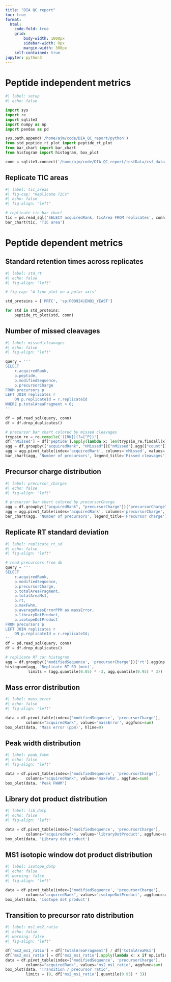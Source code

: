 ```yaml
---
title: "DIA QC report"
toc: true
format:
  html:
    code-fold: true
    grid:
        body-width: 1000px
        sidebar-width: 0px
        margin-width: 300px
    self-contained: true
jupyter: python3
---
```


# Peptide independent metrics

```python
#| label: setup
#| echo: false

import sys
import re
import sqlite3
import numpy as np
import pandas as pd

sys.path.append('/home/ajm/code/DIA_QC_report/python')
from std_peptide_rt_plot import peptide_rt_plot
from bar_chart import bar_chart
from histogram import histogram, box_plot

conn = sqlite3.connect('/home/ajm/code/DIA_QC_report/testData/csf_data.db3')
```

## Replicate TIC areas
```python
#| label: tic_areas
#| fig-cap: "Replicate TICs"
#| echo: false
#| fig-align: "left"

# replicate tic bar chart
tic = pd.read_sql('SELECT acquiredRank, ticArea FROM replicates', conn)
bar_chart(tic, 'TIC area')
```

# Peptide dependent metrics

## Standard retention times across replicates

```python
#| label: std_rt
#| echo: false
#| fig-align: "left"

# fig-cap: "A line plot on a polar axis"

std_proteins = ['PRTC', 'sp|P00924|ENO1_YEAST']

for std in std_proteins:
    peptide_rt_plot(std, conn)
```

## Number of missed cleavages

```python
#| label: missed_cleavages
#| echo: false
#| fig-align: "left"

query = '''
SELECT 
    r.acquiredRank,
    p.peptide,
    p.modifiedSequence,
    p.precursorCharge
FROM precursors p
LEFT JOIN replicates r
    ON p.replicateId = r.replicateId
WHERE p.totalAreaFragment > 0;
'''

df = pd.read_sql(query, conn)
df = df.drop_duplicates()

# precursor bar chart colored by missed cleavages
trypsin_re = re.compile('([RK])(?=[^P])')
df['nMissed'] = df['peptide'].apply(lambda x: len(trypsin_re.findall(x)))
agg = df.groupby(["acquiredRank", "nMissed"])["nMissed"].agg(["count"]).reset_index()
agg = agg.pivot_table(index='acquiredRank', columns='nMissed', values='count')
bar_chart(agg, 'Number of precursors', legend_title='Missed cleavages')
```

## Precursor charge distribution

```python
#| label: precursor_charges
#| echo: false
#| fig-align: "left"

# precursor bar chart colored by precursorCharge
agg = df.groupby(["acquiredRank", "precursorCharge"])["precursorCharge"].agg(["count"]).reset_index()
agg = agg.pivot_table(index='acquiredRank', columns='precursorCharge', values='count')
bar_chart(agg, 'Number of precursors', legend_title='Precursor charge')
```

## Replicate RT standard deviation

```python
#| label: replicate_rt_sd
#| echo: false
#| fig-align: "left"

# read precursors from db
query = '''
SELECT 
    r.acquiredRank,
    p.modifiedSequence,
    p.precursorCharge,
    p.totalAreaFragment,
    p.totalAreaMs1,
    p.rt,
    p.maxFwhm,
    p.averageMassErrorPPM as massError,
    p.libraryDotProduct,
    p.isotopeDotProduct
FROM precursors p
LEFT JOIN replicates r
    ON p.replicateId = r.replicateId;
'''
df = pd.read_sql(query, conn)
df = df.drop_duplicates()

# replicate RT cor histogram
agg = df.groupby(['modifiedSequence', 'precursorCharge'])['rt'].agg(np.std)
histogram(agg, 'Replicate RT SD (min)',
          limits = (agg.quantile(0.05) * -3, agg.quantile(0.95) * 3))
```


## Mass error distribution

```python
#| label: mass_error
#| echo: false
#| fig-align: "left"

data = df.pivot_table(index=['modifiedSequence', 'precursorCharge'],
         columns="acquiredRank", values='massError', aggfunc=sum)
box_plot(data, 'Mass error (ppm)', hline=0)
```

## Peak width distribution

```python
#| label: peak_fwhm
#| echo: false
#| fig-align: "left"

data = df.pivot_table(index=['modifiedSequence', 'precursorCharge'],
         columns="acquiredRank", values='maxFwhm', aggfunc=sum)
box_plot(data, 'Peak FWHM')
```


## Library dot product distribution

```python
#| label: lib_dotp
#| echo: false
#| fig-align: "left"

data = df.pivot_table(index=['modifiedSequence', 'precursorCharge'],
         columns="acquiredRank", values='libraryDotProduct', aggfunc=sum)
box_plot(data, 'Library dot product')
```


## MS1 isotopic window dot product distribution

```python
#| label: isotope_dotp
#| echo: false
#| warning: false
#| fig-align: "left"

data = df.pivot_table(index=['modifiedSequence', 'precursorCharge'],
         columns="acquiredRank", values='isotopeDotProduct', aggfunc=sum)
box_plot(data, 'Isotope dot product')
```

## Transition to precursor rato distribution

```python
#| label: ms1_ms2_ratio
#| echo: false
#| warning: false
#| fig-align: "left"

df['ms2_ms1_ratio'] = df['totalAreaFragment'] / df['totalAreaMs1']
df['ms2_ms1_ratio'] = df['ms2_ms1_ratio'].apply(lambda x: x if np.isfinite(x) else 0)
data = df.pivot_table(index=['modifiedSequence', 'precursorCharge'],
         columns="acquiredRank", values='ms2_ms1_ratio', aggfunc=sum)
box_plot(data, 'Transition / precursor ratio',
         limits = (0, df['ms2_ms1_ratio'].quantile(0.95) * 3))
```


